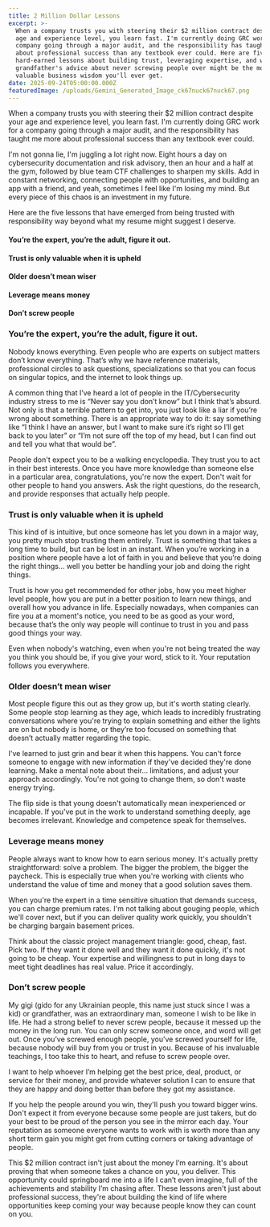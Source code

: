 ```yaml
---
title: 2 Million Dollar Lessons
excerpt: >-
  When a company trusts you with steering their $2 million contract despite your
  age and experience level, you learn fast. I'm currently doing GRC work for a
  company going through a major audit, and the responsibility has taught me more
  about professional success than any textbook ever could. Here are five
  hard-earned lessons about building trust, leveraging expertise, and why your
  grandfather's advice about never screwing people over might be the most
  valuable business wisdom you'll ever get.
date: 2025-09-24T05:00:00.000Z
featuredImage: /uploads/Gemini_Generated_Image_ck67nuck67nuck67.png
---
```


When a company trusts you with steering their $2 million contract despite your age and experience level, you learn fast. I'm currently doing GRC work for a company going through a major audit, and the responsibility has taught me more about professional success than any textbook ever could.

I'm not gonna lie, I'm juggling a lot right now. Eight hours a day on cybersecurity documentation and risk advisory, then an hour and a half at the gym, followed by blue team CTF challenges to sharpen my skills. Add in constant networking, connecting people with opportunities, and building an app with a friend, and yeah, sometimes I feel like I'm losing my mind. But every piece of this chaos is an investment in my future.

Here are the five lessons that have emerged from being trusted with responsibility way beyond what my resume might suggest I deserve.

#### You’re the expert, you’re the adult, figure it out. 

#### Trust is only valuable when it is upheld

#### Older doesn’t mean wiser

#### Leverage means money

#### Don’t screw people 




### You’re the expert, you’re the adult, figure it out. 

Nobody knows everything. Even people who are experts on subject matters don’t know everything. That’s why we have reference materials, professional circles to ask questions, specializations so that you can focus on singular topics, and the internet to look things up. 

A common thing that I’ve heard a lot of people in the IT/Cybersecurity industry stress to me is “Never say you don’t know” but I think that’s absurd. Not only is that a terrible pattern to get into, you just look like a liar if you’re wrong about something. There is an appropriate way to do it: say something like “I think I have an answer, but I want to make sure it’s right so I’ll get back to you later” or “I’m not sure off the top of my head, but I can find out and tell you what that would be”. 

People don't expect you to be a walking encyclopedia. They trust you to act in their best interests. Once you have more knowledge than someone else in a particular area, congratulations, you're now the expert. Don't wait for other people to hand you answers. Ask the right questions, do the research, and provide responses that actually help people.

### Trust is only valuable when it is upheld&#xA;

This kind of is intuitive, but once someone has let you down in a major way, you pretty much stop trusting them entirely. Trust is something that takes a long time to build, but can be lost in an instant. When you’re working in a position where people have a lot of faith in you and believe that you’re doing the right things… well you better be handling your job and doing the right things. 

Trust is how you get recommended for other jobs, how you meet higher level people, how you are put in a better position to learn new things, and overall how you advance in life. Especially nowadays, when companies can fire you at a moment's notice, you need to be as good as your word, because that’s the only way people will continue to trust in you and pass good things your way.

Even when nobody's watching, even when you're not being treated the way you think you should be, if you give your word, stick to it. Your reputation follows you everywhere.




### Older doesn’t mean wiser

Most people figure this out as they grow up, but it's worth stating clearly. Some people stop learning as they age, which leads to incredibly frustrating conversations where you're trying to explain something and either the lights are on but nobody is home, or they’re too focused on something that doesn’t actually matter regarding the topic.

I've learned to just grin and bear it when this happens. You can't force someone to engage with new information if they've decided they're done learning. Make a mental note about their… limitations, and adjust your approach accordingly. You're not going to change them, so don't waste energy trying.

The flip side is that young doesn't automatically mean inexperienced or incapable. If you've put in the work to understand something deeply, age becomes irrelevant. Knowledge and competence speak for themselves.



### Leverage means money

People always want to know how to earn serious money. It's actually pretty straightforward: solve a problem. The bigger the problem, the bigger the paycheck. This is especially true when you're working with clients who understand the value of time and money that a good solution saves them.

When you're the expert in a time sensitive situation that demands success, you can charge premium rates. I'm not talking about gouging people, which we'll cover next, but if you can deliver quality work quickly, you shouldn't be charging bargain basement prices.

Think about the classic project management triangle: good, cheap, fast. Pick two. If they want it done well and they want it done quickly, it's not going to be cheap. Your expertise and willingness to put in long days to meet tight deadlines has real value. Price it accordingly.




### Don’t screw people

My gigi (gido for any Ukrainian people, this name just stuck since I was a kid) or grandfather, was an extraordinary man, someone I wish to be like in life. He had a strong belief to never screw people, because it messed up the money in the long run. You can only screw someone once, and word will get out. Once you’ve screwed enough people, you’ve screwed yourself for life, because nobody will buy from you or trust in you. Because of his invaluable teachings, I too take this to heart, and refuse to screw people over. 


I want to help whoever I’m helping get the best price, deal, product, or service for their money, and provide whatever solution I can to ensure that they are happy and doing better than before they got my assistance. 


If you help the people around you win, they'll push you toward bigger wins. Don't expect it from everyone because some people are just takers, but do your best to be proud of the person you see in the mirror each day. Your reputation as someone everyone wants to work with is worth more than any short term gain you might get from cutting corners or taking advantage of people.




This $2 million contract isn't just about the money I’m earning. It's about proving that when someone takes a chance on you, you deliver. This opportunity could springboard me into a life I can’t even imagine, full of the achievements and stability I’m chasing after. These lessons aren't just about professional success, they're about building the kind of life where opportunities keep coming your way because people know they can count on you.


